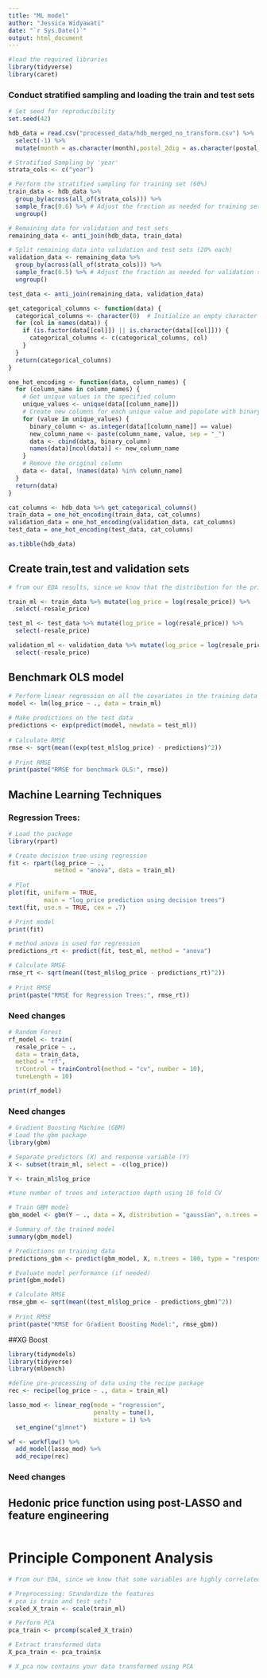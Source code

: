 ```yaml
---
title: "ML model"
author: "Jessica Widyawati"
date: "`r Sys.Date()`"
output: html_document
---
```


```r
#load the required libraries
library(tidyverse)
library(caret)
```

### Conduct stratified sampling and loading the train and test sets
```r
# Set seed for reproducibility
set.seed(42)

hdb_data = read.csv("processed_data/hdb_merged_no_transform.csv") %>% 
  select(-1) %>%
  mutate(month = as.character(month),postal_2dig = as.character(postal_2dig))

# Stratified Sampling by 'year'
strata_cols <- c("year")

# Perform the stratified sampling for training set (60%)
train_data <- hdb_data %>%
  group_by(across(all_of(strata_cols))) %>%
  sample_frac(0.6) %>% # Adjust the fraction as needed for training set
  ungroup()

# Remaining data for validation and test sets
remaining_data <- anti_join(hdb_data, train_data)

# Split remaining data into validation and test sets (20% each)
validation_data <- remaining_data %>%
  group_by(across(all_of(strata_cols))) %>%
  sample_frac(0.5) %>% # Adjust the fraction as needed for validation set
  ungroup() 

test_data <- anti_join(remaining_data, validation_data)

get_categorical_columns <- function(data) {
  categorical_columns <- character(0)  # Initialize an empty character vector to store column names
  for (col in names(data)) {
    if (is.factor(data[[col]]) || is.character(data[[col]])) {
      categorical_columns <- c(categorical_columns, col)
    }
  }
  return(categorical_columns)
}

one_hot_encoding <- function(data, column_names) {
  for (column_name in column_names) {
    # Get unique values in the specified column
    unique_values <- unique(data[[column_name]])
    # Create new columns for each unique value and populate with binary values
    for (value in unique_values) {
      binary_column <- as.integer(data[[column_name]] == value)
      new_column_name <- paste(column_name, value, sep = "_")
      data <- cbind(data, binary_column)
      names(data)[ncol(data)] <- new_column_name
    }
    # Remove the original column
    data <- data[, !names(data) %in% column_name]
  }
  return(data)
}

cat_columns <- hdb_data %>% get_categorical_columns()
train_data = one_hot_encoding(train_data, cat_columns)
validation_data = one_hot_encoding(validation_data, cat_columns)
test_data = one_hot_encoding(test_data, cat_columns)

as.tibble(hdb_data)
```
## Create train,test and validation sets
```r
# from our EDA results, since we know that the distribution for the price variable is right skewed, we need to transform the price into log price to normalise

train_ml <- train_data %>% mutate(log_price = log(resale_price)) %>%
  select(-resale_price)

test_ml <- test_data %>% mutate(log_price = log(resale_price)) %>%
  select(-resale_price)

validation_ml <- validation_data %>% mutate(log_price = log(resale_price)) %>%
  select(-resale_price)
```

## Benchmark OLS model
```r
# Perform linear regression on all the covariates in the training data
model <- lm(log_price ~ ., data = train_ml)
 
# Make predictions on the test data
predictions <- exp(predict(model, newdata = test_ml))
 
# Calculate RMSE
rmse <- sqrt(mean((exp(test_ml$log_price) - predictions)^2))
 
# Print RMSE
print(paste("RMSE for benchmark OLS:", rmse))
```

## Machine Learning Techniques
### Regression Trees: 
```r
# Load the package 
library(rpart) 

# Create decision tree using regression 
fit <- rpart(log_price ~ .,  
             method = "anova", data = train_ml) 
  
# Plot 
plot(fit, uniform = TRUE, 
          main = "log_price prediction using decision trees")
text(fit, use.n = TRUE, cex = .7) 

# Print model 
print(fit) 

# method anova is used for regression 
predictions_rt <- predict(fit, test_ml, method = "anova")

# Calculate RMSE
rmse_rt <- sqrt(mean((test_ml$log_price - predictions_rt)^2))
 
# Print RMSE
print(paste("RMSE for Regression Trees:", rmse_rt))
```

### Need changes
```r
# Random Forest
rf_model <- train(
  resale_price ~ ., 
  data = train_data, 
  method = "rf", 
  trControl = trainControl(method = "cv", number = 10), 
  tuneLength = 10)

print(rf_model)
```

### Need changes
```r
# Gradient Boosting Machine (GBM)
# Load the gbm package
library(gbm)

# Separate predictors (X) and response variable (Y)
X <- subset(train_ml, select = -c(log_price)) 

Y <- train_ml$log_price

#tune number of trees and interaction depth using 10 fold CV

# Train GBM model
gbm_model <- gbm(Y ~ ., data = X, distribution = "gaussian", n.trees = 100, interaction.depth = 3)

# Summary of the trained model
summary(gbm_model)

# Predictions on training data
predictions_gbm <- predict(gbm_model, X, n.trees = 100, type = "response")

# Evaluate model performance (if needed)
print(gbm_model)

# Calculate RMSE
rmse_gbm <- sqrt(mean((test_ml$log_price - predictions_gbm)^2))
 
# Print RMSE
print(paste("RMSE for Gradient Boosting Model:", rmse_gbm))
```

##XG Boost
```r
library(tidymodels)
library(tidyverse)
library(mlbench)

#define pre-processing of data using the recipe package
rec <- recipe(log_price ~ ., data = train_ml)

lasso_mod <- linear_reg(mode = "regression",
                        penalty = tune(),
                        mixture = 1) %>% 
  set_engine("glmnet")

wf <- workflow() %>%
  add_model(lasso_mod) %>%
  add_recipe(rec)


```

### Need changes
## Hedonic price function using post-LASSO and feature engineering
```r

```

# Principle Component Analysis
```r
# From our EDA, since we know that some variables are highly correlated with each other, we transform the variables into independent variables using PCA

# Preprocessing: Standardize the features
# pca is train and test sets?
scaled_X_train <- scale(train_ml)

# Perform PCA
pca_train <- prcomp(scaled_X_train)

# Extract transformed data
X_pca_train <- pca_train$x

# X_pca now contains your data transformed using PCA
```